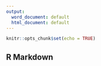 ```yaml
---
output:
  word_document: default
  html_document: default
---
```

```r
knitr::opts_chunk$set(echo = TRUE)
```

## R Markdown